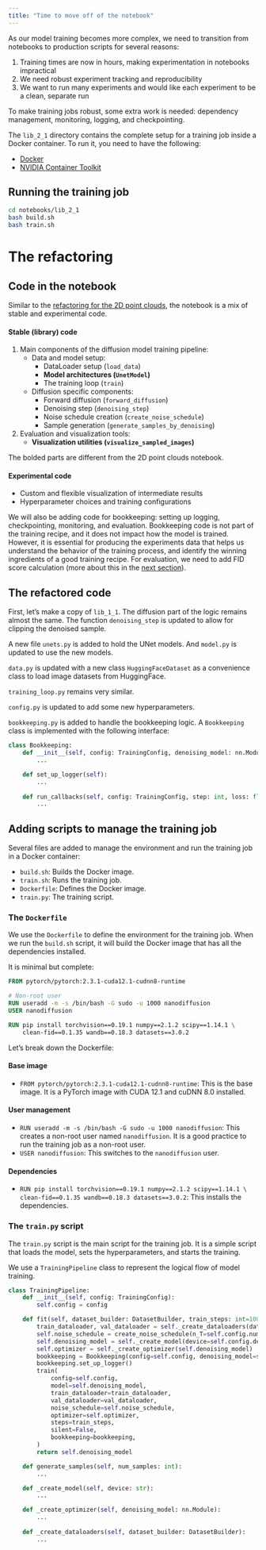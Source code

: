 ```yaml
---
title: "Time to move off of the notebook"
---
```



As our model training becomes more complex, we need to transition from notebooks to production scripts for several reasons:

1. Training times are now in hours, making experimentation in notebooks impractical
2. We need robust experiment tracking and reproducibility
3. We want to run many experiments and would like each experiment to be a clean, separate run

To make training jobs robust, some extra work is needed: dependency management, monitoring, logging, and checkpointing.

The `lib_2_1` directory contains the complete setup for a training job inside a Docker container. To run it, you need to have the following:

- [Docker](https://www.docker.com/)
- [NVIDIA Container Toolkit](https://github.com/NVIDIA/nvidia-container-toolkit)

## Running the training job

```bash
cd notebooks/lib_2_1
bash build.sh
bash train.sh
```

# The refactoring


## Code in the notebook

Similar to the [refactoring for the 2D point clouds](1_1_a_refactor.ipynb), the notebook is a mix of stable and experimental code.

#### Stable (library) code

1. Main components of the diffusion model training pipeline:
    - Data and model setup:
        - DataLoader setup (`load_data`)
        - **Model architectures (`UnetModel`)**
        - The training loop (`train`)
    - Diffusion specific components:
        - Forward diffusion (`forward_diffusion`)
        - Denoising step (`denoising_step`)
        - Noise schedule creation (`create_noise_schedule`)
        - Sample generation (`generate_samples_by_denoising`)

2. Evaluation and visualization tools:
    - **Visualization utilities (`visualize_sampled_images`)**

The bolded parts are different from the 2D point clouds notebook.

#### Experimental code

- Custom and flexible visualization of intermediate results
- Hyperparameter choices and training configurations

We will also be adding code for bookkeeping: setting up logging, checkpointing, monitoring, and evaluation. Bookkeeping code is not part of the training recipe, and it does not impact how the model is trained. However, it is essential for producing the experiments data that helps us understand the behavior of the training process, and identify the winning ingredients of a good training recipe. For evaluation, we need to add FID score calculation (more about this in the [next section](3_1_fid_score)).

## The refactored code

First, let's make a copy of `lib_1_1`. The diffusion part of the logic remains almost the same. The function `denoising_step` is updated to allow for clipping the denoised sample.

A new file `unets.py` is added to hold the UNet models. And `model.py` is updated to use the new models.

`data.py` is updated with a new class `HuggingFaceDataset` as a convenience class to load image datasets from HuggingFace.

`training_loop.py` remains very similar.

`config.py` is updated to add some new hyperparameters.

`bookkeeping.py` is added to handle the bookkeeping logic. A `Bookkeeping` class is implemented with the following interface:

```python
class Bookkeeping:
    def __init__(self, config: TrainingConfig, denoising_model: nn.Module, noise_schedule: Dict):
        ...

    def set_up_logger(self):
        ...
        
    def run_callbacks(self, config: TrainingConfig, step: int, loss: float, optimizer: torch.optim.Optimizer, val_dataloader: DataLoader):
        ...
```

## Adding scripts to manage the training job

Several files are added to manage the environment and run the training job in a Docker container:

- `build.sh`: Builds the Docker image.
- `train.sh`: Runs the training job.
- `Dockerfile`: Defines the Docker image.
- `train.py`: The training script.

### The `Dockerfile`

We use the `Dockerfile` to define the environment for the training job. When we run the `build.sh` script, it will build the Docker image that has all the dependencies installed.

It is minimal but complete:

```dockerfile
FROM pytorch/pytorch:2.3.1-cuda12.1-cudnn8-runtime

# Non-root user
RUN useradd -m -s /bin/bash -G sudo -u 1000 nanodiffusion
USER nanodiffusion

RUN pip install torchvision==0.19.1 numpy==2.1.2 scipy==1.14.1 \
    clean-fid==0.1.35 wandb==0.18.3 datasets==3.0.2
```

Let's break down the Dockerfile:

#### Base image
- `FROM pytorch/pytorch:2.3.1-cuda12.1-cudnn8-runtime`: This is the base image. It is a PyTorch image with CUDA 12.1 and cuDNN 8.0 installed.

#### User management
- `RUN useradd -m -s /bin/bash -G sudo -u 1000 nanodiffusion`: This creates a non-root user named `nanodiffusion`. It is a good practice to run the training job as a non-root user.
- `USER nanodiffusion`: This switches to the `nanodiffusion` user.

#### Dependencies
- `RUN pip install torchvision==0.19.1 numpy==2.1.2 scipy==1.14.1 \
    clean-fid==0.1.35 wandb==0.18.3 datasets==3.0.2`: This installs the dependencies.

### The `train.py` script

The `train.py` script is the main script for the training job. It is a simple script that loads the model, sets the hyperparameters, and starts the training.

We use a `TrainingPipeline` class to represent the logical flow of model training.

```python
class TrainingPipeline:
    def __init__(self, config: TrainingConfig):
        self.config = config

    def fit(self, dataset_builder: DatasetBuilder, train_steps: int=10000):
        train_dataloader, val_dataloader = self._create_dataloaders(dataset_builder)
        self.noise_schedule = create_noise_schedule(n_T=self.config.num_denoising_steps, device=self.config.device)
        self.denoising_model = self._create_model(device=self.config.device)
        self.optimizer = self._create_optimizer(self.denoising_model)
        bookkeeping = Bookkeeping(config=self.config, denoising_model=self.denoising_model, noise_schedule=self.noise_schedule)
        bookkeeping.set_up_logger()
        train(
            config=self.config,
            model=self.denoising_model,
            train_dataloader=train_dataloader,
            val_dataloader=val_dataloader,
            noise_schedule=self.noise_schedule,
            optimizer=self.optimizer,
            steps=train_steps,
            silent=False,
            bookkeeping=bookkeeping,
        )
        return self.denoising_model

    def generate_samples(self, num_samples: int):
        ...

    def _create_model(self, device: str):
        ...

    def _create_optimizer(self, denoising_model: nn.Module):
        ...
    
    def _create_dataloaders(self, dataset_builder: DatasetBuilder):
        ...
```

